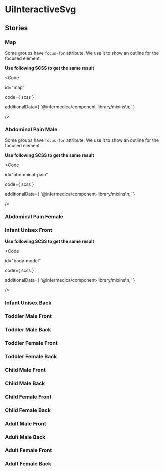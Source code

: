 
<Meta of={stories}/>

# UiInteractiveSvg
<Canvas of={stories.WithFocusOnMounted} />
<Controls of={stories.WithFocusOnMounted} />


## Stories

### Map

<Canvas of={stories.Map}/>


Some groups have `focus-for` attribute. We use it to show an outline for the focused element.


**Use following SCSS to get the same result**

<Code

  id="map"

  code={ scss }

  additionalData={ '@infermedica/component-library/mixins\n;' }

/>


### Abdominal Pain Male

<Canvas of={stories.AbdominalPainMale}/>


Some groups have `focus-for` attribute. We use it to show an outline for the focused element.


**Use following SCSS to get the same result**

<Code

  id="abdominal-pain"

  code={ scss }

  additionalData={ '@infermedica/component-library/mixins\n;' }

/>


### Abdominal Pain Female

<Canvas of={stories.AbdominalPainFemale}/>


### Infant Unisex Front

<Canvas of={stories.InfantUnisexFront}/>


**Use following SCSS to get the same result**

<Code

  id="body-model"

  code={ scss }

  additionalData={ '@infermedica/component-library/mixins\n;' }

/>


### Infant Unisex Back

<Canvas of={stories.InfantUnisexBack}/>


### Toddler Male Front

<Canvas of={stories.ToddlerMaleFront}/>


### Toddler Male Back

<Canvas of={stories.ToddlerMaleBack}/>


### Toddler Female Front

<Canvas of={stories.ToddlerFemaleFront}/>


### Toddler Female Back

<Canvas of={stories.ToddlerFemaleBack}/>


### Child Male Front

<Canvas of={stories.ChildMaleFront}/>


### Child Male Back

<Canvas of={stories.ChildMaleBack}/>


### Child Female Front

<Canvas of={stories.ChildFemaleFront}/>


### Child Female Back

<Canvas of={stories.ChildFemaleBack}/>


###  Adult Male Front

<Canvas of={stories.AdultMaleFront}/>


### Adult Male Back

<Canvas of={stories.AdultMaleBack}/>


### Adult Female Front

<Canvas of={stories.AdultFemaleFront}/>


### Adult Female Back

<Canvas of={stories.AdultFemaleBack}/>
